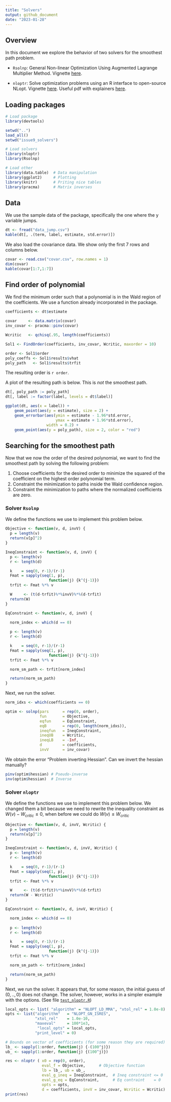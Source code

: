 ```yaml
---
title: "Solvers"
output: github_document
date: "2023-01-28"
---
```


## Overview

In this document we explore the behavior of two solvers for the smoothest path problem.

- `Rsolnp`: General Non-linear Optimization Using Augmented Lagrange Multiplier Method. Vignette [here](https://cran.r-project.org/web/packages/Rsolnp/Rsolnp.pdf).


- `nloptr`: Solve optimization problems using an R interface to open-source NLopt. Vignette [here](https://cran.r-project.org/web/packages/nloptr/nloptr.pdf). Useful pdf with explainers [here](https://arxiv.org/pdf/2101.02912.pdf).

## Loading packages

```r
# Load package
library(devtools)

setwd("..")
load_all()
setwd("issue9_solvers")

# Load solvers
library(nloptr)
library(Rsolnp)

# Load other
library(data.table)  # Data manipulation
library(ggplot2)     # Plotting
library(knitr)       # Priting nice tables
library(pracma)      # Matrix inverses
```

## Data

We use the sample data of the package, specifically the one where the y variable jumps.

```r
dt <- fread("data_jump.csv")
kable(dt[, .(term, label, estimate, std.error)])
```

We also load the covariance data. We show only the first 7 rows and columns below.

```r
covar <- read.csv("covar.csv", row.names = 1)
dim(covar)
kable(covar[1:7,1:7])
```

## Find order of polynomial

We find the minimum order such that a polynomial is in the Wald region of the coefficients.
We use a function already incorporated in the package.

```r
coefficients <- dt$estimate

covar     <- data.matrix(covar)
inv_covar <- pracma::pinv(covar)

Wcritic   <- qchisq(.95, length(coefficients))

Sol1 <- FindOrder(coefficients, inv_covar, Wcritic, maxorder = 10)

order <- Sol1$order
poly_coeffs <- Sol1$results$vhat
poly_path   <- Sol1$results$trfit
```

The resulting order is `r order`.

A plot of the resulting path is below. This is _not_ the smoothest path.

```r
dt[, poly_path := poly_path]
dt[, label := factor(label, levels = dt$label)]

ggplot(dt, aes(x = label)) +
    geom_point(aes(y = estimate), size = 2) +
    geom_errorbar(aes(ymin = estimate - 1.96*std.error,
                      ymax = estimate + 1.96*std.error),
                  width = 0.2) +
    geom_point(aes(y = poly_path), size = 2, color = "red")
```

## Searching for the smoothest path

Now that we now the order of the desired polynomial, we want to find the smoothest path by solving the following problem:

1. Choose coefficients for the desired order to minimize the squared of the coefficient on the highest order polynomial term.
2. Constraint the minimization to paths inside the Wald confidence region.
3. Constraint the minimization to paths where the normalized coefficients are zero.

### Solver `Rsolnp`


We define the functions we use to implement this problem below.

```r

Objective <- function(v, d, invV) {
  p = length(v)
  return(v[p]^2)
}

IneqConstraint <- function(v, d, invV) {
  p <- length(v)
  r <- length(d)

  k    = seq(0, r-1)/(r-1)
  Fmat = sapply(seq(1, p),
                   function(j) {k^(j-1)})
  trfit <- Fmat %*% v

  W     <- (t(d-trfit)%*%invV)%*%(d-trfit)
  return(W)
}

EqConstraint <- function(v, d, invV) {

  norm_index <- which(d == 0)
    
  p <- length(v)
  r <- length(d)

  k    = seq(0, r-1)/(r-1)
  Fmat = sapply(seq(1, p),
                   function(j) {k^(j-1)})
  trfit <- Fmat %*% v

  norm_sm_path <- trfit[norm_index]

  return(norm_sm_path)
}
```

Next, we run the solver.

```r
norm_idxs <- which(coefficients == 0)

optim <- solnp(pars      = rep(0, order),
               fun       = Objective,
               eqfun     = EqConstraint,
               eqB       = rep(0, length(norm_idxs)),
               ineqfun   = IneqConstraint,
               ineqUB    = Wcritic,
               ineqLB    = -Inf,
               d         = coefficients,
               invV      = inv_covar)
```

We obtain the error "Problem inverting Hessian". Can we invert the hessian manually?

```r
pinv(optim$hessian) # Pseudo-inverse
inv(optim$hessian)  # Inverse
```


### Solver `nloptr`

We define the functions we use to implement this problem below.
We changed them a bit because we need to rewrite the inequality constraint
as $W(v)-W_{critic}\leq 0$, when before we could do $W(v)\leq W_{critic}$

```r

Objective <- function(v, d, invV, Wcritic) {
  p = length(v)
  return(v[p]^2)
}

IneqConstraint <- function(v, d, invV, Wcritic) {
  p <- length(v)
  r <- length(d)

  k    = seq(0, r-1)/(r-1)
  Fmat = sapply(seq(1, p),
                   function(j) {k^(j-1)})
  trfit <- Fmat %*% v

  W     <- (t(d-trfit)%*%invV)%*%(d-trfit)
  return(W - Wcritic)
}

EqConstraint <- function(v, d, invV, Wcritic) {

  norm_index <- which(d == 0)
    
  p <- length(v)
  r <- length(d)

  k    = seq(0, r-1)/(r-1)
  Fmat = sapply(seq(1, p),
                   function(j) {k^(j-1)})
  trfit <- Fmat %*% v

  norm_sm_path <- trfit[norm_index]

  return(norm_sm_path)
}
```

Next, we run the solver.
It appears that, for some reason, the initial guess of $(0,..,0)$ does not change.
The solver, however, works in a simpler example with the options.
(See file [`test_nloptr.R`](test_nloptr.R))

```r
local_opts <- list( "algorithm" = "NLOPT_LD_MMA", "xtol_rel" = 1.0e-8)
opts <- list("algorithm"   = "NLOPT_GN_ISRES",
             "xtol_rel"    = 1.0e-10,
             "maxeval"     = 100*1e3,
              "local_opts" = local_opts,
             "print_level" = 0)

# Bounds on vector of coefficients (for some reason they are required)
lb_ <- sapply(1:order, function(j) {-(100^j)})
ub_ <- sapply(1:order, function(j) {(100^j)})

res <- nloptr ( x0 = rep(0, order),
                eval_f = Objective,      # Objective function
                lb = lb_, ub = ub_,
                eval_g_ineq = IneqConstraint,  # Ineq constraint <= 0
                eval_g_eq = EqConstraint,      # Eq contraint    = 0
                opts = opts,
                d = coefficients, invV = inv_covar, Wcritic = Wcritic)
print(res)
```



